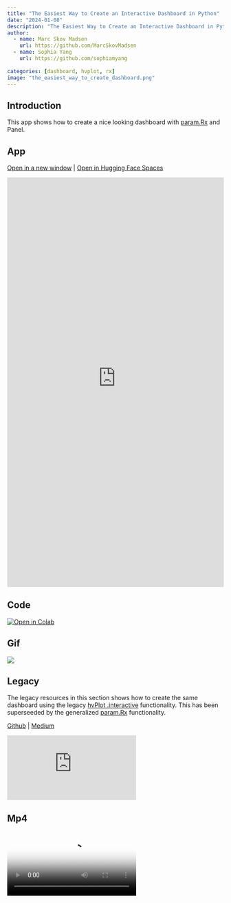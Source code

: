 ```yaml
---
title: "The Easiest Way to Create an Interactive Dashboard in Python"
date: "2024-01-08"
description: "The Easiest Way to Create an Interactive Dashboard in Python with param.rx and Panel"
author:
  - name: Marc Skov Madsen
    url: https://github.com/MarcSkovMadsen
  - name: Sophia Yang
    url: https://github.com/sophiamyang
    
categories: [dashboard, hvplot, rx]
image: "the_easiest_way_to_create_dashboard.png"
---
```


## Introduction

This app shows how to create a nice looking dashboard with [param.Rx](https://param.holoviz.org/user_guide/Reactive_Expressions.html) and Panel.

## App

<a href="https://awesome-panel-the-easiest-way-to-create-dashboard.hf.space" target="_blank">Open in a new window</a> | <a href="https://huggingface.co/spaces/awesome-panel/the_easiest_way_to_create_dashboard" target="_blank">Open in Hugging Face Spaces</a>

<iframe
	src="https://awesome-panel-the-easiest-way-to-create-dashboard.hf.space"
	frameborder="0"
	style="width:100%;height:950px"
></iframe>

## Code

<a target="_blank" href="https://colab.research.google.com/#fileId=https://huggingface.co/spaces/awesome-panel/the_easiest_way_to_create_dashboard/blob/main/app.ipynb" class="colab-bade"><img src="https://colab.research.google.com/assets/colab-badge.svg" alt="Open in Colab"></a>

## Gif

<img src="the_easiest_way_to_create_dashboard.gif"></img>

## Legacy

The legacy resources in this section shows how to create the same dashboard using the legacy [hvPlot .interactive](https://hvplot.holoviz.org/user_guide/Interactive.html) functionality. This has been superseeded by the generalized [param.Rx](https://param.holoviz.org/user_guide/Reactive_Expressions.html) functionality.

[Github](https://github.com/sophiamyang/hvplot_interactive) | [Medium](https://towardsdatascience.com/the-easiest-way-to-create-an-interactive-dashboard-in-python-77440f2511d1)

<iframe class="youtube" src="https://www.youtube.com/embed/tNAFtyjDPsI?si=3wBc5-34IdyBbMgT" title="The Easiest Way to Create an Interactive Dashboard in Python" frameborder="0" allow="accelerometer; autoplay; clipboard-write; encrypted-media; gyroscope; picture-in-picture; web-share" allowfullscreen></iframe>

## Mp4

<video poster="the_easiest_way_to_create_dashboard.png" controls>
  <source src="the_easiest_way_to_create_dashboard.mp4" type="video/mp4">
  Your browser does not support HTML video.
</video>

## Png

<img src="the_easiest_way_to_create_dashboard.png"></img>

## Social

Please share on social media. Thanks.

<a href="https://twitter.com/awesome_panel" target="_blank"><i class="bi bi-twitter"></i></a> <a href="https://www.linkedin.com/company/awesome-panel-org" target="_blank"><i class="bi bi-linkedin"></i></a>